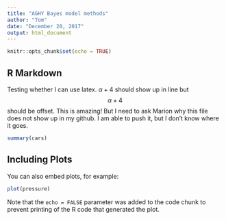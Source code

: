 ```yaml
---
title: "AGHY Bayes model methods"
author: "Tom"
date: "December 20, 2017"
output: html_document
---
```


```r
knitr::opts_chunk$set(echo = TRUE)
```

## R Markdown

Testing whether I can use latex. $\alpha + 4$ should show up in line but
$$\alpha + 4$$ should be offset. 
This is amazing! But I need to ask Marion why this file does not show up in my github. I am able to push it, but I don't know where it goes.
```r
summary(cars)
```

## Including Plots

You can also embed plots, for example:

```r
plot(pressure)
```

Note that the `echo = FALSE` parameter was added to the code chunk to prevent printing of the R code that generated the plot.
